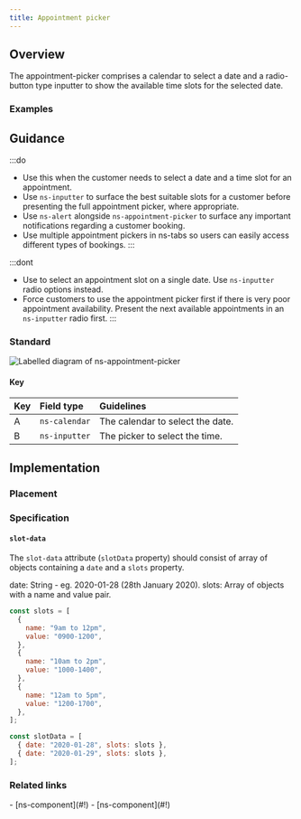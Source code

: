 ```yaml
---
title: Appointment picker
---
```




## Overview

<CompDetails name={componentName} />

The appointment-picker comprises a calendar to select a date and a radio-button type inputter to show the available time slots for the selected date.

### Examples

<ExampleViewer type="standard" />

## Guidance

:::do
- Use this when the customer needs to select a date and a time slot for an appointment.
- Use `ns-inputter` to surface the best suitable slots for a customer before presenting the full appointment picker, where appropriate.
- Use `ns-alert` alongside `ns-appointment-picker` to surface any important notifications regarding a customer booking.
- Use multiple appointment pickers in ns-tabs so users can easily access different types of bookings.
:::

:::dont
- Use to select an appointment slot on a single date. Use `ns-inputter` radio options instead.
- Force customers to use the appointment picker first if there is very poor appointment availability. Present the next available appointments in an `ns-inputter` radio first.
:::

### Standard

![Labelled diagram of ns-appointment-picker](@assets/components/ns-appointment-picker/guidance.webp)

#### Key

| Key | Field type | Guidelines |
| :--- | :--- | :--- |
| <span class="marker">A</span> | `ns-calendar` | The calendar to select the date. |
| <span class="marker">B</span> | `ns-inputter` | The picker to select the time. |

## Implementation

### Placement

<Placement name={componentName} />

### Specification

<Specification name={componentName} />

#### `slot-data`

The `slot-data` attribute (`slotData` property) should consist of array of objects containing a `date` and a `slots` property.

date: String - eg. 2020-01-28 (28th January 2020).
slots: Array of objects with a name and value pair.

```js
const slots = [
  {
    name: "9am to 12pm",
    value: "0900-1200",
  },
  {
    name: "10am to 2pm",
    value: "1000-1400",
  },
  {
    name: "12am to 5pm",
    value: "1200-1700",
  },
];

const slotData = [
  { date: "2020-01-28", slots: slots },
  { date: "2020-01-29", slots: slots },
];
```

### Related links

<RelatedLinks name={componentName}>
- [ns-component](#!)
- [ns-component](#!)
</RelatedLinks>

